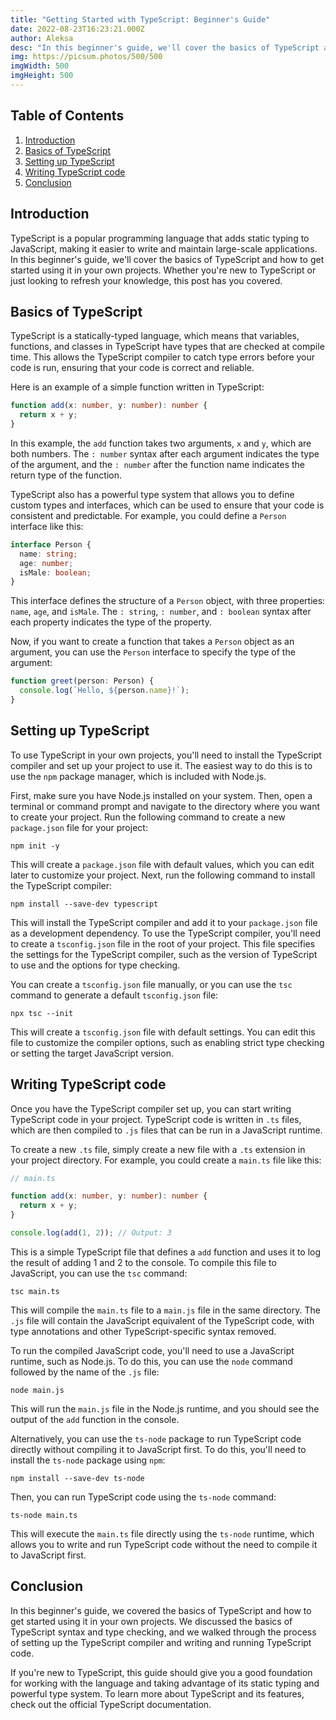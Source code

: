 ```yaml
---
title: "Getting Started with TypeScript: Beginner's Guide"
date: 2022-08-23T16:23:21.000Z
author: Aleksa
desc: "In this beginner's guide, we'll cover the basics of TypeScript and how to get started using it with React. Whether you're new to TypeScript or just looking to refresh your knowledge, this post has you covered."
img: https://picsum.photos/500/500
imgWidth: 500
imgHeight: 500
---
```


## Table of Contents

1. [Introduction](#introduction)
2. [Basics of TypeScript](#basics-of-typescript)
3. [Setting up TypeScript](#setting-up-typescript)
4. [Writing TypeScript code](#writing-typescript-code)
5. [Conclusion](#conclusion)

## Introduction

TypeScript is a popular programming language that adds static typing to JavaScript, making it easier to write and maintain large-scale applications. In this beginner's guide, we'll cover the basics of TypeScript and how to get started using it in your own projects. Whether you're new to TypeScript or just looking to refresh your knowledge, this post has you covered.

## Basics of TypeScript

TypeScript is a statically-typed language, which means that variables, functions, and classes in TypeScript have types that are checked at compile time. This allows the TypeScript compiler to catch type errors before your code is run, ensuring that your code is correct and reliable.

Here is an example of a simple function written in TypeScript:

```typescript
function add(x: number, y: number): number {
  return x + y;
}
```

In this example, the `add` function takes two arguments, `x` and `y`, which are both numbers. The `: number` syntax after each argument indicates the type of the argument, and the `: number` after the function name indicates the return type of the function.

TypeScript also has a powerful type system that allows you to define custom types and interfaces, which can be used to ensure that your code is consistent and predictable. For example, you could define a `Person` interface like this:

```typescript
interface Person {
  name: string;
  age: number;
  isMale: boolean;
}
```

This interface defines the structure of a `Person` object, with three properties: `name`, `age`, and `isMale`. The `: string`, `: number`, and `: boolean` syntax after each property indicates the type of the property.

Now, if you want to create a function that takes a `Person` object as an argument, you can use the `Person` interface to specify the type of the argument:

```typescript
function greet(person: Person) {
  console.log(`Hello, ${person.name}!`);
}
```

## Setting up TypeScript

To use TypeScript in your own projects, you'll need to install the TypeScript compiler and set up your project to use it. The easiest way to do this is to use the `npm` package manager, which is included with Node.js.

First, make sure you have Node.js installed on your system. Then, open a terminal or command prompt and navigate to the directory where you want to create your project. Run the following command to create a new `package.json` file for your project:

```
npm init -y
```

This will create a `package.json` file with default values, which you can edit later to customize your project. Next, run the following command to install the TypeScript compiler:

```
npm install --save-dev typescript
```

This will install the TypeScript compiler and add it to your `package.json` file as a development dependency. To use the TypeScript compiler, you'll need to create a `tsconfig.json` file in the root of your project. This file specifies the settings for the TypeScript compiler, such as the version of TypeScript to use and the options for type checking.

You can create a `tsconfig.json` file manually, or you can use the `tsc` command to generate a default `tsconfig.json` file:

```
npx tsc --init
```

This will create a `tsconfig.json` file with default settings. You can edit this file to customize the compiler options, such as enabling strict type checking or setting the target JavaScript version.

## Writing TypeScript code

Once you have the TypeScript compiler set up, you can start writing TypeScript code in your project. TypeScript code is written in `.ts` files, which are then compiled to `.js` files that can be run in a JavaScript runtime.

To create a new `.ts` file, simply create a new file with a `.ts` extension in your project directory. For example, you could create a `main.ts` file like this:

```typescript
// main.ts

function add(x: number, y: number): number {
  return x + y;
}

console.log(add(1, 2)); // Output: 3
```

This is a simple TypeScript file that defines a `add` function and uses it to log the result of adding 1 and 2 to the console. To compile this file to JavaScript, you can use the `tsc` command:

```
tsc main.ts
```

This will compile the `main.ts` file to a `main.js` file in the same directory. The `.js` file will contain the JavaScript equivalent of the TypeScript code, with type annotations and other TypeScript-specific syntax removed.

To run the compiled JavaScript code, you'll need to use a JavaScript runtime, such as Node.js. To do this, you can use the `node` command followed by the name of the `.js` file:

```
node main.js
```

This will run the `main.js` file in the Node.js runtime, and you should see the output of the `add` function in the console.

Alternatively, you can use the `ts-node` package to run TypeScript code directly without compiling it to JavaScript first. To do this, you'll need to install the `ts-node` package using `npm`:

```
npm install --save-dev ts-node
```

Then, you can run TypeScript code using the `ts-node` command:

```
ts-node main.ts
```

This will execute the `main.ts` file directly using the `ts-node` runtime, which allows you to write and run TypeScript code without the need to compile it to JavaScript first.

## Conclusion

In this beginner's guide, we covered the basics of TypeScript and how to get started using it in your own projects. We discussed the basics of TypeScript syntax and type checking, and we walked through the process of setting up the TypeScript compiler and writing and running TypeScript code.

If you're new to TypeScript, this guide should give you a good foundation for working with the language and taking advantage of its static typing and powerful type system. To learn more about TypeScript and its features, check out the official TypeScript documentation.
